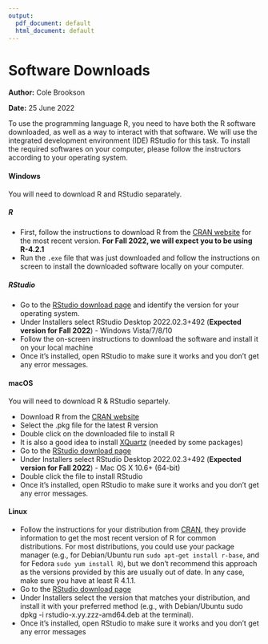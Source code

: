 ```yaml
---
output:
  pdf_document: default
  html_document: default
---
```


# Software Downloads

**Author:** Cole Brookson

**Date:** 25 June 2022

To use the programming language R, you need to have both the R software downloaded, as well as a way to interact with that software. We will use the integrated development environment (IDE) RStudio for this task. To install the required softwares on your computer, please follow the instructors according to your operating system. 

#### Windows

You will need to download R and RStudio separately. 

##### R

* First, follow the instructions to download R from the [CRAN website](https://cran.r-project.org/bin/windows/base/) for the most recent version. **For Fall 2022, we will expect you to be using R-4.2.1**
* Run the `.exe` file that was just downloaded and follow the instructions on screen to install the downloaded software locally on your computer. 

##### RStudio

* Go to the [RStudio download page](https://www.rstudio.com/products/rstudio/download/#download) and identify the version for your operating system. 
* Under Installers select RStudio Desktop 2022.02.3+492 (**Expected version for Fall 2022**) - Windows Vista/7/8/10 
* Follow the on-screen instructions to download the software and install it on your local machine
* Once it’s installed, open RStudio to make sure it works and you don’t get any error messages.

#### macOS

You will need to download R & RStudio separtely. 

* Download R from the [CRAN website](http://cran.r-project.org/bin/macosx/)
* Select the .pkg file for the latest R version
* Double click on the downloaded file to install R
* It is also a good idea to install [XQuartz](https://www.xquartz.org/) (needed by some packages)
* Go to the [RStudio download page](https://www.rstudio.com/products/rstudio/download/#download)
* Under Installers select RStudio Desktop 2022.02.3+492 (**Expected version for Fall 2022**) - Mac OS X 10.6+ (64-bit) 
* Double click the file to install RStudio
* Once it’s installed, open RStudio to make sure it works and you don’t get any error messages.

#### Linux

* Follow the instructions for your distribution from [CRAN](https://cloud.r-project.org/bin/linux), they provide information to get the most recent version of R for common distributions. For most distributions, you could use your package manager (e.g., for Debian/Ubuntu run `sudo apt-get install r-base`, and for Fedora `sudo yum install R`), but we don’t recommend this approach as the versions provided by this are usually out of date. In any case, make sure you have at least R 4.1.1.
* Go to the [RStudio download page](https://www.rstudio.com/products/rstudio/download/#download)
* Under Installers select the version that matches your distribution, and install it with your preferred method (e.g., with Debian/Ubuntu sudo dpkg -i rstudio-x.yy.zzz-amd64.deb at the terminal).
* Once it’s installed, open RStudio to make sure it works and you don’t get any error messages
